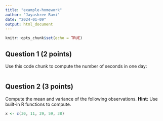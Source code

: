 ```yaml
---
title: "example-homework"
author: "Jayashree Ravi"
date: "2024-01-09"
output: html_document
---
```


```r
knitr::opts_chunk$set(echo = TRUE)
```

## Question 1 (2 points)

Use this code chunk to compute the number of seconds in one day:
```r

```

## Question 2 (3 points)

Compute the mean and variance of the following observations. 
**Hint:** Use built-in R functions to compute.

```r
x <- c(30, 11, 29, 59, 38)

```